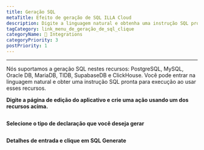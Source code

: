 ```yaml
---
title: Geração SQL
metaTitle: Efeito de geração de SQL ILLA Cloud
description: Digite a linguagem natural e obtenha uma instrução SQL pronta para ser executada
tagCategory: link_menu_de_geração_de_sql_clique
categoryName: 🔨 Integrations
categoryPriority: 3
postPriority: 1
---
```


* * *

<Heading hidden>Geração SQL</Heading>

Nós suportamos a geração SQL nestes recursos: PostgreSQL, MySQL, Oracle DB, MariaDB, TIDB, SupabaseDB e ClickHouse. Você pode entrar na linguagem natural e obter uma instrução SQL pronta para execução ao usar esses recursos. 

**Digite a página de edição do aplicativo e crie uma ação usando um dos recursos acima.** 

<img src='https://cdn.illacloud.com/official-website/img/docs/assemble/sql_generate.png' alt="" />

**Selecione o tipo de declaração que você deseja gerar**

<img src='https://cdn.illacloud.com/official-website/img/docs/assemble/sql_generate(1).gif' alt="" />

**Detalhes de entrada e clique em SQL Generate**

<img src='https://cdn.illacloud.com/official-website/img/docs/assemble/sql_generate(2).png' alt="" />
